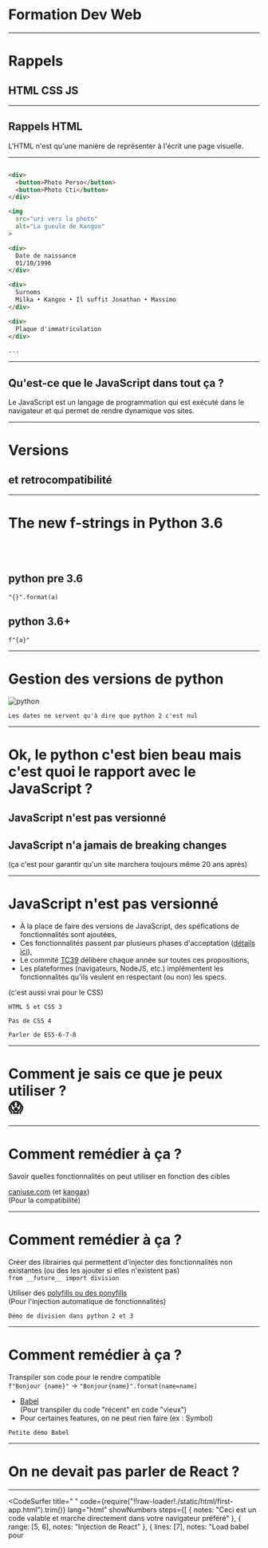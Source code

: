 



# Formation Dev Web

---

# Rappels

## HTML CSS JS

---

<LinkCS />


## Rappels HTML

L'HTML n'est qu'une manière de représenter à l'écrit une page visuelle.

---

<LinkCS step={false} />


```HTML

<div>
  <button>Photo Perso</button>
  <button>Photo Cti</button>
</div>

<img
  src="uri vers la photo"
  alt="La gueule de Kangoo"
>

<div>
  Date de naissance
  01/10/1996
</div>

<div>
  Surnoms
  Milka • Kangoo • Il suffit Jonathan • Massimo
</div>

<div>
  Plaque d'immatriculation
</div>

...
```

---


## Qu'est-ce que le JavaScript dans tout ça ?

<Appear>
  <div>
    <p style={{ fontSize: theme.fontSizes[2] }}>
      Le JavaScript est un langage de programmation qui est exécuté dans le navigateur et qui permet de rendre dynamique
      vos sites.
    </p>
  </div>
  <Chrono />
</Appear>

---

# Versions

## et retrocompatibilité

---

# The new f-strings in Python 3.6

<br />
<br />

## python pre 3.6

`"{}".format(a)`

## python 3.6+

`f"{a}"`

---

# Gestion des versions de python

![python](./static/images/python-2-3.png)

```notes
Les dates ne servent qu'à dire que python 2 c'est nul
```

---

# Ok, le python c'est bien beau mais c'est quoi le rapport avec le JavaScript ?

<Appear>
  <div>
    <h2 style={{ fontSize: theme.fontSizes[3], margin: "2em" }}>JavaScript n'est pas versionné</h2>
  </div>
  <div>
    <h2 style={{ fontSize: theme.fontSizes[3] }}>JavaScript n'a jamais de breaking changes</h2>
    <span>(ça c'est pour garantir qu'un site marchera toujours même 20 ans après)</span>
  </div>
</Appear>

---

# JavaScript n'est pas versionné

- À la place de faire des versions de JavaScript, des spéfications de fonctionnalités sont ajoutées,
- Ces fonctionnalités passent par plusieurs phases d'acceptation ([détails ici](https://tc39.github.io/process-document/)),
- Le commité [TC39](https://github.com/tc39/proposals) délibère chaque année sur toutes ces propositions,
- Les plateformes (navigateurs, NodeJS, etc.) implémentent les fonctionnalités qu'ils veulent en respectant (ou non) les specs.

(c'est aussi vrai pour le CSS)

```notes
HTML 5 et CSS 3

Pas de CSS 4

Parler de ES5-6-7-8
```

---

<div>
  <h1 style={{ fontSize: "10em" }}>
    <span style={{ fontSize: "2rem", lineHeight: "2rem" }}>Comment je sais ce que je peux utiliser ?</span>
    <br />
    😱
  </h1>
</div>

---

# Comment remédier à ça ?

Savoir quelles fonctionnalités on peut utiliser en fonction des cibles

[caniuse.com](https://caniuse.com/) (et [kangax](http://kangax.github.io/)) <br/>
(Pour la compatibilité)

---

# Comment remédier à ça ?

Créer des librairies qui permettent d'injecter des fonctionnalités non existantes (ou des les ajouter si elles n'existent pas) <br/>
`from __future__ import division`

Utiliser des [polyfills ou des ponyfills](https://kikobeats.com/polyfill-ponyfill-and-prollyfill/) <br/>
(Pour l'injection automatique de fonctionnalités)

```notes
Démo de division dans python 2 et 3
```

---

# Comment remédier à ça ?

Transpiler son code pour le rendre compatible <br/>
`f"Bonjour {name}"` -> `"Bonjour{name}".format(name=name)`

- [Babel](https://babeljs.io/) <br/>
  (Pour transpiler du code "récent" en code "vieux")
- Pour certaines features, on ne peut rien faire (ex : Symbol)

```notes
Petite démo Babel
```

---

# On ne devait pas parler de React ?

---

<CodeSurfer
  title=" "
  code={require("!!raw-loader!./static/html/first-app.html").trim()}
  lang="html"
  showNumbers
  steps={[
    { notes: "Ceci est un code valable et marche directement dans votre navigateur préféré" },
    { range: [5, 6], notes: "Injection de React" },
    { lines: [7], notes: "Load babel pour <script type='text/babel'>" },
    { lines: [10, 38], notes: "Balise qui sera écrasée lorsque React sera loadé" },
    { lines: [12, 39], notes: "Block de code transpilé par Babel puis exécuté par le navigateur" },
    { lines: [20], range: [13, 16], notes: "On définit un composant React" },
    { range: [26, 33], notes: "La méthode render correspond à ce que le composant va afficher" },
    {
      tokens: { 29: [5, 6, 7, 8, 9, 10, 11, 12, 13, 14, 15, 16, 17] },
      range: [22, 24],
      notes: "Lorsqu'on vient changer le contenu de l'input, la fonction handleChange est appelée"
    },
    {
      ranges: [[22, 24], [17, 19]],
      notes: "lorsque setState est appelé, this.state (initialisé au constructor) est modifié"
    },
    {
      tokens: { 29: [18, 19, 20, 21, 22, 23, 24, 25, 26, 27] },
      lines: [26, 30],
      notes: "La méthode render est appelée de nouveau et la valeur du state est injecté dans l'HTML"
    }
  ]}
/>

---

# Résultat

<iframe
  style={{ border: "none" }}
  src={`data:text/html;charset=utf-8,${require("!!raw-loader!./static/html/first-app.html")}`}
/>

---

# Comment définir un composant React

Avec une classe

```jsx
class MyComponent extends React.Component {
  render() {
    return <div>Ceci est le minimum requis pour créer un composant</div>;
  }
}
```

Avec une fonction

```jsx
function MyComponent(props) {
  return <div>Ceci est le minimum requis pour créer un composant</div>;
}
```

Avec une fonction fléchée

```jsx
const MyComponent = props => <div>Ceci est le minimum requis pour créer un composant</div>;
```

---

## Depuis React 16.8, il n'y a plus aucune différence en terme de possibilités entre un composant classe et un composant fonction.

[Équivalence entre hooks and lifecycle](https://twitter.com/prchdk/status/1056960391543062528?s=09)

---

<CodeSurfer
  title="Okay, on va dire que je te suis. Mais c'est quoi ces < > dans ton render ?"
  code={require("!!raw-loader!./static/html/first-app.html")
    .split("\n")
    .filter((_, i) => i >= 25 && i < 33)
    .join("\n")}
/>

---

# JSX

Ce n'est pas de l'html, c'est du JSX

```jsx
const App = (
  <Element prop1={value1} props2={value2}>
    <Child1 />
    <Child2 />
  </Element>
);
```

Sucre syntaxique pour (converti par Babel) :

```jsx
const App = React.createElement(
  Element,
  { prop1: value1, props2: value2 },
  React.createElement(Child1, null),
  React.createElement(Child2, null)
);
```

Notes : il faut que React soit importé pour que le composant fonctionne car Babel réécrit votre fichier avec `React.createElement`

---

# Règles éléments React

Tout élément a une racine unique, si jamais vous voulez afficher plusieurs éléments JSX sans parent, utilisez `<React.Fragment>`

Don't

```jsx
const App = (
  <h1>title</h1>
  <h2>sub title</h2>
);
```

Do

```jsx
const App = (
  <React.Fragment>
    <h1>title</h1>
    <h2>sub title</h2>
  </React.Fragment>
);
```

---

# Règles éléments React

On utilise `{espression js}` pour injecter du code JS

Vous pouvez injecter des variables :

```jsx
const name = "World";

const App = <label>{name}</label>;
```

Ou n'importe quelle expression valide en JS :

```jsx
const condition = Math.random() > 0.5;

const App = <p style={{ visibility: condition ? "visible" : "hidden" }}>You {condition ? "can" : "can't"} see me</p>;
```

---

# Règles éléments React

Si vous voulez afficher une liste d'éléments JSX, il faut que vous leur donniez un attribut `key` qui permet de les traquer

```jsx
const characters = [
  {
    id: 0,
    name: "Tintin"
  },
  {
    id: 1,
    name: "Capitaine Haddock"
  },
  {
    id: 2,
    name: "Professeur Tournesol"
  },
  {
    id: 3,
    name: "Dupont"
  },
  {
    id: 4,
    name: "Dupond"
  }
];

const listOfCharacters = characters.map(character => <li key={character.id}>{character.name}</li>);

const App = <ul>{listOfCharacters}</ul>;
```

---

# Règles éléments React

- Si un composant retourne `null`, il n'affichera rien
- Les props et state d'un composant se doivent d'être pures (c.à.d non modifié)
- React fait la différence entre un élément HTML et un élément React grâce à la casse :

```jsx
const Li = ({ children, title }) => (
  <li className="list" title={title}>
    {children}
  </li>
);

// Jamais appelé
const ul = ({ children }) => <ul class="list-warpper">{children}</ul>;

const App = () => (
  <div>
    {/* div HTML */}
    <ul>
      {/* ul HTML */}
      <Li title="a">A</Li> {/* Li défini au dessus */}
      <Li title="b">B</Li>
    </ul>
  </div>
);
```

---

# Classes

---

<CodeSurfer
  title="Il est possible de de rajouter des méthodes qui vont être exécutées à des moments différents"
  code={require("!raw-loader!./static/js/SimpleComponent.js")
    .split("\n")
    .filter((_, i) => i > 1 && i <= 33)
    .join("\n")}
  steps={[
    {},
    { range: [2, 8], notes: "constructor est appelée lorsque le composant est crée" },
    { range: [22, 31], notes: "Puis render est appelée pour créer ce qui va être affiché" },
    {
      range: [10, 12],
      notes: "componentDidMount est appelée une fois que le composant a été monté dans le DOM (avec le visuel chargé)"
    },
    {
      range: [22, 31],
      notes: "render est ré-appelé à chaque fois que le composant doit subir un update"
    },
    {
      range: [14, 16],
      notes: "et après chaque update puis chaque mise-à-jour du DOM, componentDidUpdate est appelée"
    },
    {
      range: [18, 20],
      notes:
        "Losque composant va être retiré du DOM complètement, componentWillUnmount est appelé (utile pour supprimer des listeners)"
    }
  ]}
  showNumbers
/>

---


# Différentes méthodes disponibles

[Documentation complète](https://reactjs.org/docs/react-component.html)

<div style={{ display: "flex", flexDirection: "row" }}>
  <LifeCycle style={{ maxHeight: "80vh", height: "100%", flex: 2 }} />
  <div style={{ flex: 1, marginTop: "5em", fontSize: theme.fontSizes[2] }}>
    <p>
      Toutes les méthodes avec <b>UNSAFE</b> ne devraient plus être utilisées car vont être supprimées avec React 17.
    </p>
    <br />
    <p>
      Toutes les méthodes avec <b>STATIC</b> sont des méthodes de classe et pas d'instance.
    </p>
  </div>
</div>

---

# Hooks

---

<CodeSurfer
  title="Il est possible de de rajouter des méthodes qui vont être exécutées à des moments différents"
  code={require("!raw-loader!./static/js/SimpleHook.js")
    .split("\n")
    .filter((_, i) => i > 1 && i <= 24)
    .join("\n")}
  steps={[
    { note: "Tout le corps de la fonction sauf ce qui est dans useEffect va être appelé" },
    {
      ranges: [[4, 5], [9, 9]],
      notes: "ce premier useEffect est appelé (équivalent à did mount)"
    },
    {
      range: [11, 13],
      notes: "puis ce deuxième useEffect est appelé (aussi un did mount)"
    },
    {
      notes: "et après chaque update toute la fonction sauf ce qui est dans useEffect va être reappelée"
    },
    {
      range: [11, 13],
      notes: "puis le deuxième useEffect est appelé (équivelent did update)"
    },
    {
      range: [6, 8],
      notes: "enfin, le callback du premier useEffect est appelé (équivalent will unmount)"
    }
  ]}
  showNumbers
/>

